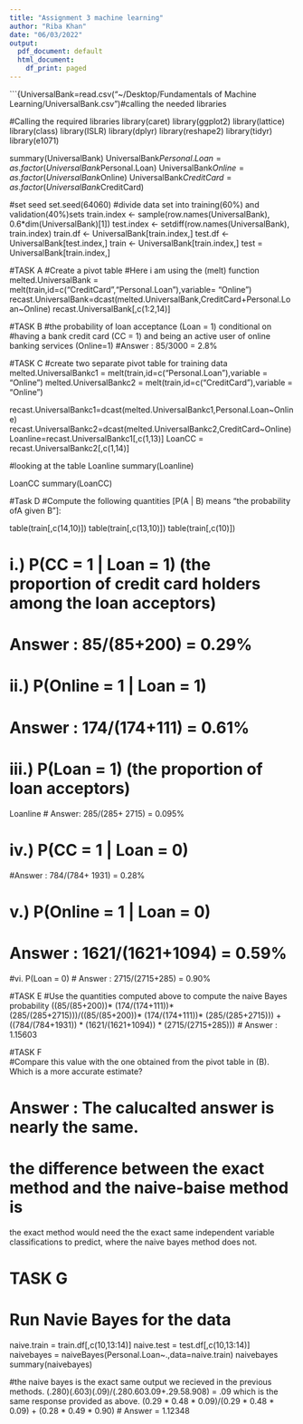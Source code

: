 ```yaml
---
title: "Assignment 3 machine learning"
author: "Riba Khan"
date: "06/03/2022"
output:
  pdf_document: default
  html_document:
    df_print: paged
---
```


```{UniversalBank=read.csv("~/Desktop/Fundamentals of Machine Learning/UniversalBank.csv")#calling the needed libraries

#Calling the required libraries
library(caret)
library(ggplot2)
library(lattice)
library(class)
library(ISLR)
library(dplyr)
library(reshape2)
library(tidyr)
library(e1071)

summary(UniversalBank)
UniversalBank$Personal.Loan = as.factor(UniversalBank$Personal.Loan)
UniversalBank$Online = as.factor(UniversalBank$Online)
UniversalBank$CreditCard = as.factor(UniversalBank$CreditCard)

#set seed 
set.seed(64060)
#divide data set into training(60%) and validation(40%)sets
train.index <- sample(row.names(UniversalBank), 0.6*dim(UniversalBank)[1])
test.index <- setdiff(row.names(UniversalBank), train.index)
train.df <- UniversalBank[train.index,]
test.df <- UniversalBank[test.index,]
train <- UniversalBank[train.index,]
test = UniversalBank[train.index,]


#TASK A
#Create a pivot table
#Here i am using the (melt) function
melted.UniversalBank = melt(train,id=c("CreditCard","Personal.Loan"),variable= "Online")
recast.UniversalBank=dcast(melted.UniversalBank,CreditCard+Personal.Loan~Online)
recast.UniversalBank[,c(1:2,14)]

#TASK B
#the probability of loan acceptance (Loan = 1) conditional on 
#having a bank credit card (CC = 1) and being an active user of online banking services (Online=1)
#Answer : 85/3000 = 2.8%

#TASK C
#create two separate pivot table for training data
melted.UniversalBankc1 = melt(train,id=c("Personal.Loan"),variable = "Online")
melted.UniversalBankc2 = melt(train,id=c("CreditCard"),variable = "Online")

recast.UniversalBankc1=dcast(melted.UniversalBankc1,Personal.Loan~Online)
recast.UniversalBankc2=dcast(melted.UniversalBankc2,CreditCard~Online)
Loanline=recast.UniversalBankc1[,c(1,13)]
LoanCC = recast.UniversalBankc2[,c(1,14)]

#looking at the table
Loanline
summary(Loanline)

LoanCC
summary(LoanCC)

#Task D
#Compute the following quantities [P(A | B) means “the probability ofA given B”]:  

table(train[,c(14,10)])
table(train[,c(13,10)])
table(train[,c(10)])

# i.) P(CC = 1 | Loan = 1) (the proportion of credit card holders among the loan acceptors)
# Answer : 85/(85+200) = 0.29%

# ii.) P(Online = 1 | Loan = 1)  
# Answer : 174/(174+111) = 0.61%

# iii.) P(Loan = 1) (the proportion of loan acceptors) 
Loanline
# Answer: 285/(285+ 2715) = 0.095%

# iv.) P(CC = 1 | Loan = 0)  
#Answer : 784/(784+ 1931) = 0.28%

# v.) P(Online = 1 | Loan = 0) 
# Answer : 1621/(1621+1094) = 0.59%

#vi. P(Loan = 0) 
# Answer : 2715/(2715+285) = 0.90%

#TASK E 
#Use the quantities computed above to compute the naive Bayes probability
((85/(85+200))* (174/(174+111))* (285/(285+2715)))/((85/(85+200))* (174/(174+111))* (285/(285+2715))) + ((784/(784+1931)) * (1621/(1621+1094)) * (2715/(2715+285))) 
# Answer : 1.15603


#TASK F     
#Compare this value with the one obtained from the pivot table in (B). Which is a more accurate estimate? 
  
# Answer : The calucalted answer is nearly the same. 
# the difference between the exact method and the naive-baise method is 
the exact method would need the the exact same independent variable
classifications to predict, where the naive bayes method does not.
  
  
# TASK G 
# Run Navie Bayes for the data 
  
naive.train = train.df[,c(10,13:14)]
naive.test = test.df[,c(10,13:14)]
naivebayes = naiveBayes(Personal.Loan~.,data=naive.train)
naivebayes
summary(naivebayes)


#the naive bayes is the exact same output we recieved in the previous methods. (.280)(.603)(.09)/(.280.603.09+.29.58.908) = .09 which is the same response provided as above.
(0.29 * 0.48 * 0.09)/(0.29 * 0.48 * 0.09) + (0.28 * 0.49 * 0.90)
# Answer = 1.12348




